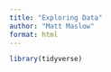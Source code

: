 ```yaml
---
title: "Exploring Data"
author: "Matt Maslow"
format: html
---
```




```r
library(tidyverse)
```




